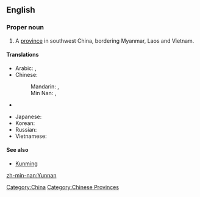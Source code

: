 ==English==

===Proper noun===
{{en-proper noun}}

# A [[province]] in southwest China, bordering Myanmar, Laos and Vietnam.

====Translations====
{{trans-top|a province in China}}
* Arabic: {{t|ar|يونان|m|tr=yunaan}},  {{t|ar|يوننان|m|tr=yunnaan}}
* Chinese:
*: Mandarin: {{t-|cmn|雲南|sc=Hani}}, {{t-|cmn|云南|tr=Yúnnán|sc=Hani}}
*: Min Nan: {{tø|nan|雲南}}, {{tø|nan|云南|tr=Hûn-lâm}}
* {{trreq|Finnish}}
{{trans-mid}}
* Japanese: {{t-|ja|雲南|tr=うんなん, Unnan}}
* Korean: {{t|ko|윈난|tr=Winnan|sc=Hang}}
* Russian: {{t|ru|Юньнань|f|tr=Jun'nán'}}
* Vietnamese: {{t|vi|Vân Nam|xs=Vietnamese}}
{{trans-bottom}}

====See also====
* [[Kunming]]

[[Category:China]]
[[Category:Chinese Provinces]]

[[zh-min-nan:Yunnan]]